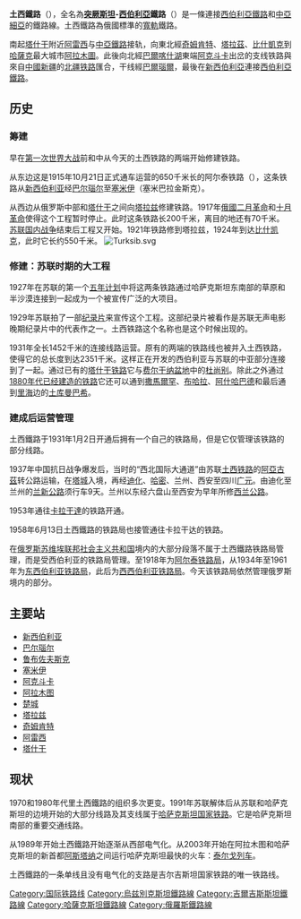 {{Infobox rail 
| railroad_name     = 土西铁路
| logo_filename     = 
| logo_size         = 
| system_map        = Turksib.svg
| map_caption       = 土耳其斯坦-西伯利亚路线。
| map_size          = 330px
| marks             = 
| image             = Turksib railway.webm
| image_size        = 
| image_caption     = 哈萨克斯坦南部草原Turksib铁路视频
| locale            = {{flag|Kazakhstan}}
| start_year        = 1929
| end_year          = 至今
| predecessor_line  = 
| successor_line    = 
| length            =
| gauge             = {{RailGauge|1520mm}}
| hq_city           = 
| website           =
}}
{{about|中亚铁路线|1930年苏联纪录片|土西大铁路}}
'''土西鐵路'''（{{lang-rus|Турксиб|Turksib}}），全名為'''[[突厥斯坦|突厥斯坦]]-[[西伯利亞|西伯利亞]]鐵路'''（{{lang-rus|Туркестано-Сибирская магистраль|Turkestano-Sibirskaya magistral}}）是一條連接[[西伯利亞鐵路|西伯利亞鐵路]]和[[中亞細亞|中亞細亞]]的鐵路線。土西鐵路為俄國標準的[[寬軌|寬軌]]鐵路。

南起[[塔什干|塔什干]]附近[[阿雷西|阿雷西]]与[[中亞鐵路|中亞鐵路]]接轨，向東北經[[奇姆肯特|奇姆肯特]]、[[塔拉茲|塔拉茲]]、[[比什凱克|比什凱克]]到[[哈薩克|哈薩克]]最大城市[[阿拉木圖|阿拉木圖]]。此後向北經[[巴爾喀什湖|巴爾喀什湖]]東端[[阿克斗卡|阿克斗卡]]出岔的支线铁路與來自[[中國|中國]][[新疆|新疆]]的[[北疆铁路|北疆铁路]]匯合，干线經[[巴爾瑙爾|巴爾瑙爾]]，最後在[[新西伯利亞站|新西伯利亞]]連接[[西伯利亞鐵路|西伯利亞鐵路]]。
==历史==
=== 筹建 ===
早在[[第一次世界大战|第一次世界大战]]前和中从今天的土西铁路的两端开始修建铁路。

从东边这是1915年10月21日正式通车运营的650千米长的阿尔泰铁路（{{lang|ru|Алтайская железная дорога}}），这条铁路从[[新西伯利亚|新西伯利亚]]经[[巴尔瑙尔|巴尔瑙尔]]至[[塞米伊|塞米伊]]（塞米巴拉金斯克）。

从西边从俄罗斯中部和[[塔什干|塔什干]]之间向[[塔拉兹|塔拉兹]]修建铁路。1917年[[俄國二月革命|俄國二月革命]]和[[十月革命|十月革命]]使得这个工程暂时停止。此时这条铁路长200千米，离目的地还有70千米。[[苏联国内战争|苏联国内战争]]结束后工程又开始。1921年铁路修到塔拉兹，1924年到达[[比什凯克|比什凯克]]，此时它长约550千米。
[[File:Turksib.svg|thumb]]

=== 修建：苏联时期的大工程 ===
1927年在苏联的第一个[[五年计划|五年计划]]中将这两条铁路通过哈萨克斯坦东南部的草原和半沙漠连接到一起成为一个被宣传广泛的大项目。

1929年苏联拍了一部[[纪录片|纪录片]]来宣传这个工程。这部纪录片被看作是苏联无声电影晚期纪录片中的代表作之一。土西铁路这个名称也是这个时候出现的。

1931年全长1452千米的连接线路运营。原有的两端的铁路线也被并入土西铁路，使得它的总长度到达2351千米。这样正在开发的西伯利亚与苏联的中亚部分连接到了一起。通过已有的[[塔什干铁路|塔什干铁路]]它与[[费尔干纳盆地|费尔干纳盆地]]中的[[杜尚别|杜尚别]]。除此之外通过[[外裡海鐵路|1880年代已经建造的铁路]]它还可以通到[[撒馬爾罕|撒馬爾罕]]、[[布哈拉|布哈拉]]、[[阿什哈巴德|阿什哈巴德]]和最后通到[[里海|里海]]边的[[土库曼巴希|土库曼巴希]]。

=== 建成后运营管理 ===
土西鐵路于1931年1月2日开通后拥有一个自己的铁路局，但是它仅管理该铁路的部分线路。

1937年中国抗日战争爆发后，当时的“西北国际大通道”由苏联[[土西鐵路|土西铁路]]的[[阿亞古茲|阿亞古茲]]转公路运输，在[[塔城|塔城]]入境，再经[[迪化|迪化]]、[[哈密|哈密]]、兰州、西安至四川[[广元|广元]]。由迪化至兰州的[[兰新公路|兰新公路]]须行车9天。兰州以东经六盘山至西安为早年所修[[西兰公路|西兰公路]]。

1953年通往[[卡拉干達|卡拉干達]]的铁路开通。

1958年6月13日土西鐵路的铁路局也接管通往卡拉干达的铁路。

在[[俄罗斯苏维埃联邦社会主义共和国|俄罗斯苏维埃联邦社会主义共和国]]境内的大部分段落不属于土西鐵路铁路局管理，而是受西伯利亚的铁路局管理。至1918年为[[阿尔泰铁路局|阿尔泰铁路局]]，从1934年至1961年为[[东西伯利亚铁路局|东西伯利亚铁路局]]，此后为[[西西伯利亚铁路局|西西伯利亚铁路局]]。今天该铁路局依然管理俄罗斯境内的部分。

== 主要站 ==
* [[新西伯利亚站|新西伯利亚]]
* [[巴尔瑙尔|巴尔瑙尔]]
* [[鲁布佐夫斯克|鲁布佐夫斯克]]
* [[塞米伊|塞米伊]]
* [[阿克斗卡站|阿克斗卡]]
* [[阿拉木图1号站|阿拉木图]]
* [[楚城|楚城]]
* [[塔拉兹|塔拉兹]]
* [[奇姆肯特|奇姆肯特]]
* [[阿雷西|阿雷西]]
* [[塔什干車站|塔什干]]

== 现状 ==
1970和1980年代里土西鐵路的组织多次更变。1991年苏联解体后从苏联和哈萨克斯坦的边境开始的大部分线路及其支线属于[[哈萨克斯坦国家铁路|哈萨克斯坦国家铁路]]。它是哈萨克斯坦南部的重要交通线路。

从1989年开始土西鐵路开始逐渐从西部电气化。从2003年开始在阿拉木图和哈萨克斯坦的新首都[[阿斯塔纳|阿斯塔纳]]之间运行哈萨克斯坦最快的火车：[[泰尔戈列车|泰尔戈列车]]。

土西鐵路的一条单线且没有电气化的支路是吉尔吉斯坦国家铁路的唯一铁路线。

[[Category:国际铁路线|Category:国际铁路线]]
[[Category:烏兹別克斯坦鐵路線|Category:烏兹別克斯坦鐵路線]]
[[Category:吉爾吉斯斯坦鐵路線|Category:吉爾吉斯斯坦鐵路線]]
[[Category:哈薩克斯坦鐵路線|Category:哈薩克斯坦鐵路線]]
[[Category:俄羅斯鐵路線|Category:俄羅斯鐵路線]]